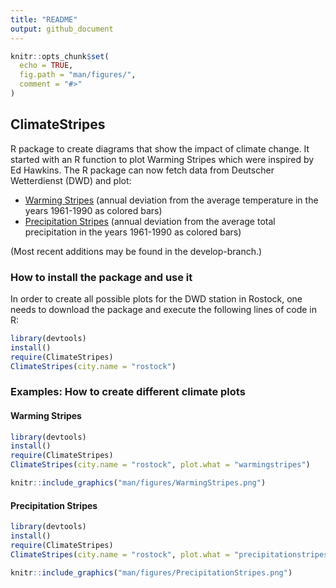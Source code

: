 ```yaml
---
title: "README"
output: github_document
---
```


```r
knitr::opts_chunk$set(
  echo = TRUE,
  fig.path = "man/figures/",
  comment = "#>"
)
```

## ClimateStripes

R package to create diagrams that show the impact of climate change.
It started with an R function to plot Warming Stripes which were inspired by Ed Hawkins.
The R package can now fetch data from Deutscher Wetterdienst (DWD) and plot:

* [Warming Stripes](#warming-stripes) (annual deviation from the average temperature in the years 1961-1990 as colored bars)
* [Precipitation Stripes](#precipitation-stripes) (annual deviation from the average total precipitation in the years 1961-1990 as colored bars)

(Most recent additions may be found in the develop-branch.)

### How to install the package and use it

In order to create all possible plots for the DWD station in Rostock, one needs to download the package and execute the following lines of code in R:


```r
library(devtools)
install()
require(ClimateStripes)
ClimateStripes(city.name = "rostock")
```

### Examples: How to create different climate plots

#### Warming Stripes

```r
library(devtools)
install()
require(ClimateStripes)
ClimateStripes(city.name = "rostock", plot.what = "warmingstripes")
```

```r
knitr::include_graphics("man/figures/WarmingStripes.png")
```

#### Precipitation Stripes

```r
library(devtools)
install()
require(ClimateStripes)
ClimateStripes(city.name = "rostock", plot.what = "precipitationstripes")
```

```r
knitr::include_graphics("man/figures/PrecipitationStripes.png")
```
